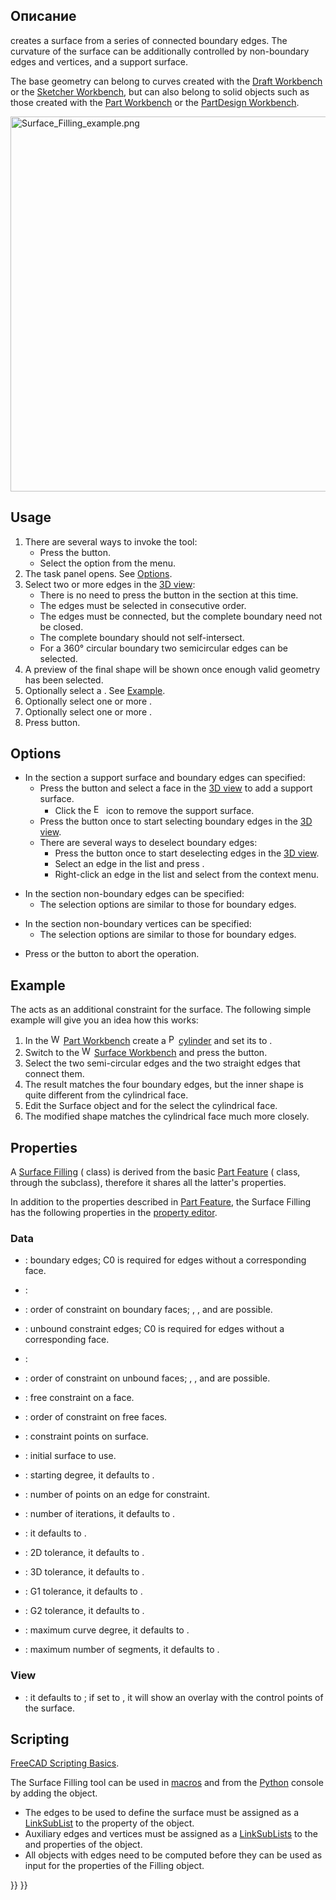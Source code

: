 <languages/>

{{Docnav
|
|[[Surface_GeomFillSurface|GeomFillSurface]]
|[[Surface_Workbench|Surface]]
|IconL=
|IconR=Surface_GeomFillSurface.svg
|IconC=Workbench_Surface.svg
}}

{{GuiCommand
|Name=Surface Filling
|MenuLocation=Surface → Filling...
|Workbenches=[[Surface_Workbench|Surface]]
|Version=0.17
}}

<span id="Description"></span>
== Описание ==

{{Button|[[File:Surface_Filling.svg|16px]] [[Surface_Filling|Surface Filling]]}} creates a surface from a series of connected boundary edges. The curvature of the surface can be additionally controlled by non-boundary edges and vertices, and a support surface.

The base geometry can belong to curves created with the [[Draft_Workbench|Draft Workbench]] or the [[Sketcher_Workbench|Sketcher Workbench]], but can also belong to solid objects such as those created with the [[Part_Workbench|Part Workbench]] or the [[PartDesign_Workbench|PartDesign Workbench]].

[[Image:Surface_Filling_example.png|600px]]
{{Caption|Two filled surfaces delimited by four edges located on the XY plane. The surface on the right is additionally controlled by a non-boundary edge.}}

==Usage==

# There are several ways to invoke the tool:
#* Press the {{Button|[[File:Surface_Filling.svg|16px]] [[Surface_Filling|Filling...]]}} button.
#* Select the {{MenuCommand|Surface → [[Image:Surface_Filling.svg|16px]] Filling...}} option from the menu.
# The {{MenuCommand|Boundaries}} task panel opens. See [[#Options|Options]].
# Select two or more edges in the [[3D_view|3D view]]:
#* There is no need to press the {{Button|Add edge}} button in the {{MenuCommand|Boundaries}} section at this time.
#* The edges must be selected in consecutive order.
#* The edges must be connected, but the complete boundary need not be closed.
#* The complete boundary should not self-intersect.
#* For a 360° circular boundary two semicircular edges can be selected.
# A preview of the final shape will be shown once enough valid geometry has been selected.
# Optionally select a {{MenuCommand|Support surface}}. See [[#Example|Example]].
# Optionally select one or more {{MenuCommand|Edge constraints}}.
# Optionally select one or more {{MenuCommand|Vertex constraints}}.
# Press {{Button|OK}} button.

==Options==

* In the {{MenuCommand|Boundaries}} section a support surface and boundary edges can specified:
** Press the {{Button|Support surface}} button and select a face in the [[3D_view|3D view]] to add a support surface.
*** Click the [[File:Edit-cleartext.svg|16px]] icon to remove the support surface.
** Press the {{Button|Add edge}} button once to start selecting boundary edges in the [[3D_view|3D view]].
** There are several ways to deselect boundary edges:
*** Press the {{Button|Remove edge}} button once to start deselecting edges in the [[3D_view|3D view]].
*** Select an edge in the list and press {{KEY|Delete}}.
*** Right-click an edge in the list and select {{MenuCommand|Remove}} from the context menu.

* In the {{MenuCommand|Edge constraints}} section non-boundary edges can be specified:
** The selection options are similar to those for boundary edges.

* In the  {{MenuCommand|Vertex constraints}} section non-boundary vertices can be specified:
** The selection options are similar to those for boundary edges.

* Press {{KEY|Esc}} or the {{Button|Cancel}} button to abort the operation.

== Example ==

The {{MenuCommand|Support surface}} acts as an additional constraint for the surface. The following simple example will give you an idea how this works:

# In the [[File:Workbench_Part.svg|16px]] [[Part_Workbench|Part Workbench]] create a [[File:Part_Cylinder.svg|16px]][[Part_Cylinder|cylinder]] and set its {{PropertyData|Angle}} to {{Value|180°}}.
# Switch to the [[File:Workbench_Surface.svg|16px]] [[Surface_Workbench|Surface Workbench]] and press the {{Button|[[File:Surface_Filling.svg|16px]] [[Surface_Filling|Filling]]}} button.
# Select the two semi-circular edges and the two straight edges that connect them.
# The result matches the four boundary edges, but the inner shape is quite different from the cylindrical face.
# Edit the Surface object and for the {{MenuCommand|Support surface}} select the cylindrical face.
# The modified shape matches the cylindrical face much more closely.

==Properties==

A [[Surface_Filling|Surface Filling]] ({{incode|Surface::Filling}} class) is derived from the basic [[Part_Feature|Part Feature]] ({{incode|Part::Feature}} class, through the {{incode|Part::Spline}} subclass), therefore it shares all the latter's properties.

In addition to the properties described in [[Part_Feature|Part Feature]], the Surface Filling has the following properties in the [[Property_editor|property editor]].

=== Data ===

{{TitleProperty|Filling}}

* {{PropertyData|Boundary Edges|LinkSubList}}: boundary edges; C0 is required for edges without a corresponding face.
* {{PropertyData|Boundary Faces|StringList}}:
* {{PropertyData|Boundary Order|IntegerList}}: order of constraint on boundary faces; {{Value|0}}, {{Value|1}}, and {{Value|2}} are possible.
* {{PropertyData|Unbound Edges|LinkSubList}}: unbound constraint edges; C0 is required for edges without a corresponding face.
* {{PropertyData|Unbound Faces|StringList}}:
* {{PropertyData|Unbound Order|IntegerList}}: order of constraint on unbound faces; {{Value|0}}, {{Value|1}}, and {{Value|2}} are possible.
* {{PropertyData|Free Faces|LinkSubList}}: free constraint on a face.
* {{PropertyData|Free Order|IntegerList}}: order of constraint on free faces.
* {{PropertyData|Points|LinkSubList}}: constraint points on surface.
* {{PropertyData|Initial Face|LinkSub}}: initial surface to use.
* {{PropertyData|Degree|Integer}}: starting degree, it defaults to {{Value|3}}.
* {{PropertyData|Points On Curve|Integer}}: number of points on an edge for constraint.
* {{PropertyData|Iterations|Integer}}: number of iterations, it defaults to {{Value|2}}.
* {{PropertyData|Anisotropy|Bool}}: it defaults to {{FALSE}}.
* {{PropertyData|Tolerance2d|Float}}: 2D tolerance, it defaults to {{Value|0.0}}.
* {{PropertyData|Tolerance3d|Float}}: 3D tolerance, it defaults to {{Value|0.0}}.
* {{PropertyData|Tol Angular|Float}}: G1 tolerance, it defaults to {{Value|0.01}}.
* {{PropertyData|Tol Curvature|Float}}: G2 tolerance, it defaults to {{Value|0.10}}.
* {{PropertyData|Maximum Degree|Integer}}: maximum curve degree, it defaults to {{Value|8}}.
* {{PropertyData|Maximum Segments|Integer}}: maximum number of segments, it defaults to {{Value|9}}.

=== View === 

{{TitleProperty|Base}}

* {{PropertyView|Control Points|Bool}}: it defaults to {{FALSE}}; if set to {{TRUE}}, it will show an overlay with the control points of the surface.

== Scripting ==

{{Emphasis|See also:}} [[FreeCAD_Scripting_Basics|FreeCAD Scripting Basics]].

The Surface Filling tool can be used in [[Macros|macros]] and from the [[Python|Python]] console by adding the {{incode|Surface::Filling}} object.
* The edges to be used to define the surface must be assigned as a [[FeaturePython_Custom_Properties#App::PropertyLinkSubList|LinkSubList]] to the {{incode|BoundaryEdges}} property of the object.
* Auxiliary edges and vertices must be assigned as a [[FeaturePython_Custom_Properties#App::PropertyLinkSubList|LinkSubLists]] to the {{incode|UnboundEdges}} and {{incode|Points}} properties of the object.
* All objects with edges need to be computed before they can be used as input for the properties of the Filling object.

{{Code|code=
import FreeCAD as App
import Draft

doc = App.newDocument()

a = App.Vector(-20, -20, 0)
b = App.Vector(-18, 25, 0)
c = App.Vector(60, 26, 0)
d = App.Vector(33, -20, 0)

points1 = [a, App.Vector(-20, -8, 0), App.Vector(-17, 7, 0), b]
obj1 = Draft.make_bspline(points1)

points2 = [b, App.Vector(0, 25, 0), c]
obj2 = Draft.make_bspline(points2)

points3 = [c, App.Vector(37, 4, 0), d]
obj3 = Draft.make_bspline(points3)

points4 = [d, App.Vector(-2, -18, 0), a]
obj4 = Draft.make_bspline(points4)
doc.recompute()

surf = doc.addObject("Surface::Filling", "Surface")
surf.BoundaryEdges = [(obj1, "Edge1"),
                      (obj2, "Edge1"),
                      (obj3, "Edge1"),
                      (obj4, "Edge1")]
doc.recompute()

# ---------------------------------------------------------
points_spl = [App.Vector(-10, 0, 2),
              App.Vector(4, 0, 7),
              App.Vector(18, 0, -5),
              App.Vector(25, 0, 0),
              App.Vector(30, 0, 0)]
aux_edge = Draft.make_bspline(points_spl)
doc.recompute()

surf.UnboundEdges = [(aux_edge, "Edge1")]
doc.recompute()

# ---------------------------------------------------------
aux_v1 = Draft.make_line(App.Vector(-13, -12, 5),
                         App.Vector(-13, -12, -5))
aux_v2 = Draft.make_line(App.Vector(-3, 18, 5),
                         App.Vector(-3, 18, -5))
doc.recompute()

surf.Points = [(aux_v1, "Vertex2"),
               (aux_v2, "Vertex1")]
doc.recompute()
}}


{{Docnav
|
|[[Surface_GeomFillSurface|GeomFillSurface]]
|[[Surface_Workbench|Surface]]
|IconL=
|IconR=Surface_GeomFillSurface.svg
|IconC=Workbench_Surface.svg
}}

{{Surface Tools navi{{#translation:}}}}
{{Userdocnavi{{#translation:}}}}